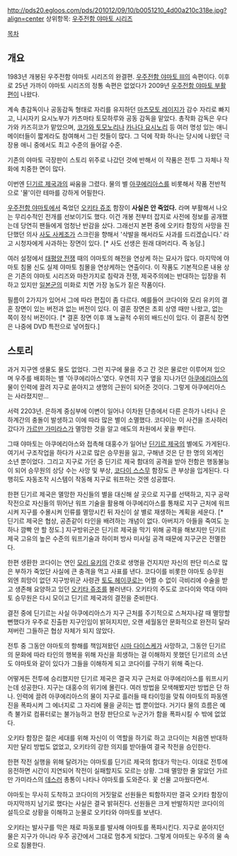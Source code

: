 http://pds20.egloos.com/pds/201012/09/10/b0051210_4d00a210c318e.jpg?align=center
상위항목: [[우주전함 야마토 시리즈]]

[[목차]]

== 개요 ==
1983년 개봉된 우주전함 야마토 시리즈의 완결편. [[우주전함 야마토 Ⅲ]]의 속편이다. 이후로 25년 가까이 야마토 시리즈의 정통 속편은 없었다가 2009년 [[우주전함 야마토 부활편]]이 나왔다.

계속 총감독이나 공동감독 형태로 자리를 유지하던 [[마츠모토 레이지]]가 감수 자리로 빠지고, 니시자키 요시노부가 카츠마타 토모하루와 공동 감독을 맡았다. 총작화 감독은 우다가와 카즈히코가 맡았으며, [[코가와 토모노리]]나 [[카나다 요시노리]] 등 여러 명성 있는 애니메이터들이 짧게라도 참여해서 그린 컷들이 많다. 그 덕에 작화 하나는 당시에 나왔던 극장용 애니 중에서도 최고 수준의 들어갈 수준.

기존의 야마토 극장판이 스토리 위주로 나갔던 것에 반해서 이 작품은 전투 그 자체나 작화에 치중한 면이 많다. 

이번엔 [[딘기르 제국]]과의 싸움을 그렸다. 물의 별 [[아쿠에리아스]]를 비롯해서 작품 전반적으로 '물'이란 테마를 강하게 어필한다.

[[우주전함 야마토]]에서 죽었던 [[오키타 쥬조]] 함장이 '''사실은 안 죽었다.''' 라며 부활해서 나오는 무리수적인 전개를 선보이기도 했다. 이건 개봉 전부터 잡지로 사전에 정보를 공개했는데 당연히 팬들에게 엄청난 반감을 샀다. 그래선지 본편 중에 오키타 함장의 사망을 진단했던 의사 [[사도 사케조]]가 스크린을 향해서 '삭발을 해서라도 사과를 드리겠습니다.' 라고 시청자에게 사과하는 장면이 있다. [* 사도 선생은 원래 대머리다. 즉 농담.]

여러 설정에서 [[태평양 전쟁]] 때의 야마토의 해전을 연상케 하는 묘사가 많다. 마지막에 야마토 침몰 신도 실제 야마토 침몰을 연상케하는 연출이다. 이 작품도 기본적으론 내용 상은 기존의 야마토 시리즈와 마찬가지로 침략과 전쟁, 제국주의에는 반대하는 입장을 취하고 있지만 [[일본군]]의 미화로 치면 가장 농도가 짙은 작품이다.

필름이 2가지가 있어서 그에 따라 편집이 좀 다르다. 예를들어 코다이와 모리 유키의 결혼 장면이 있는 버전과 없는 버전이 있다. 이 결혼 장면은 초회 상영 때만 나왔고,  없는 쪽이 정식 버전이다. [* 결혼 장면 이후 꽤 노골적 수위의 배드신이 있다. 이 결혼식 장면은 나중에 DVD 특전으로 넣어줬다.]

== 스토리 ==
과거 지구엔 생물도 물도 없었다. 그런 지구에 물을 주고 간 것은 물로만 이루어져 있으며 우주를 배회하는 별 '아쿠에리아스'였다. 우연히 지구 옆을 지나가던 [[아쿠에리아스]]의 물이 인력에 끌려 지구로 쏟아지고 생명의 근원이 되어준 것이다. 그렇게 아쿠에리아스는 사라졌지만...

서력 2203년. 은하계 중심부에 이변이 일어나 이차원 단층에서 다른 은하가 나타나 은하계간의 충돌이 발생하고 이에 따라 많은 별이 소멸했다. 코다이는 이 사건을 조사하러 갔다가 [[가르만 가미라스]]가 멸망한 것을 알고 애도의 차원에서 꽃을 뿌린다.

그때 야마토는 아쿠에리아스와 접촉해 대홍수가 일어난 [[딘기르 제국]]의 별에도 가게된다. 여기서 구조작업을 하다가 사고로 많은 승무원을 잃고, 구해낸 것은 단 한 명의 외계인 소년 뿐이었다. 그리고 지구로 가던 중 딘기르 제국 함대의 공격을 받아 전함은 행동불능이 되어 승무원의 상당 수는 사망 및 부상, [[코다이 스스무]] 함장도 큰 부상을 입게된다. 다행히도 자동조작 시스템이 작동해 지구로 워프하는 것엔 성공했다.

한편 딘기르 제국은 멸망한 자신들의 별을 대신해 살 곳으로 지구를 선택하고, 지구 공략작전으로 자신들의 뛰어난 워프 기술을 활용해 아쿠에리아스를 통채로 지구 근처에 워프시켜 지구를 수몰시켜 인류를 멸망시킨 뒤 자신이 살 별로 재생하는 계획을 세운다. [* 딘기르 제국은 협상, 공존같이 타인을 배려하는 개념이 없다. 아버지가 아들을 죽여도 눈 하나 깜빡 안 할 정도.] 지구방위군은 딘기르 제국을 막기 위해 공격을 해보지만 딘기르 제국 고유의 높은 수준의 워프기술과 하이퍼 방사 미사일 공격 때문에 지구군은 전멸한다.

한편 생환한 코다이는 연인 [[모리 유키]]의 간호로 생명을 건지지만 자신의 판단 미스로 많은 부하가 죽었단 사실에 큰 충격을 먹고 사표를 낸다. 코다이를 비롯한 야마토 승무원 외엔 희망이 없던 지구방위군 사령관 [[토도 헤이쿠로]]는 어쩔 수 없이 극비리에 수술을 받고 생존해 요양하고 있던 [[오키타 쥬조]]를 불러낸다. 오키타의 주도로 코다이와 역대 야마토 승무원은 다시 모이고 딘기르 제국과의 결전을 준비한다.

결전 중에 딘기르는 사실 아쿠에리아스가 지구 근처를 주기적으로 스쳐지나갈 때 멸망할 뻔했다가 우주로 진출한 지구인임이 밝혀지지만, 오랜 세월동안 문화적으로 완전히 달라져버린 그들하곤 협상 자체가 되지 않았다. 

전투 중 그동안 야마토의 항해를 책임져왔던 [[시마 다이스케]]가 사망하고, 그동안 딘기르의 문화에 따라 타인의 행복을 위해 자신을 희생하는 걸 이해하지 못했던 딘기르의 소년도 야마토와 같이 있다가 그들을 이해하게 되고 코다이를 구하기 위해 죽는다.

어떻게든 전투에 승리했지만 딘기르 제국은 결국 지구 근처로 아쿠에리아스를 워프시키는데 성공한다. 지구는 대홍수의 위기에 몰린다. 여러 방법을 모색해봤지만 방법은 단 하나. 인력에 끌려 아쿠에리아스의 물이 지구로 흘러들 때 타이밍을 맞춰 야마토의 파동엔진을 폭파시켜 그 에너지로 그 자리에 물을 굳히는 법 뿐이었다. 거기다 물의 흐름은 예측 불가로 컴퓨터로는 불가능하고 현장 판단으로 누군가가 함을 폭파시킬 수 밖에 없었다.

오키타 함장은 젊은 세대를 위해 자신이 이 역할을 하기로 하고 코다이는 처음엔 반대하지만 달리 방법도 없었고, 오키타의 강한 의지를 받아들여 결국 작전을 승인한다.

한편 작전 실행을 위해 달려가는 야마토를 딘기르 제국의 함대가 막는다. 이대로 전투에 응전하면 시간이 지연되어 작전이 실패할지도 모르는 상황. 그때 멸망한 줄 알았던 가르만 가미라스의 [[데스러]] 총통이 나타나 야마토를 도와준다. 꽃 선물 고마웠다면서.

야마토는 무사히 도착하고 코다이의 거짓말로 선원들은 퇴함하지만 결국 오키타 함장이 마지막까지 남기로 했다는 사실은 결국 밝혀진다. 선원들은 크게 반발하지만 코다이의 설득으로 상황을 이해하고 눈물로 오키타와 야마토를 보낸다.

오키타는 발사구를 막은 채로 파동포를 발사해 야마토를 폭파시킨다. 지구로 쏟아지던 물은 지구가 아니라 우주 공간에서 그대로 멈추게 되었다. 그렇게 야마토는 우주의 물 속으로 침몰한다.
